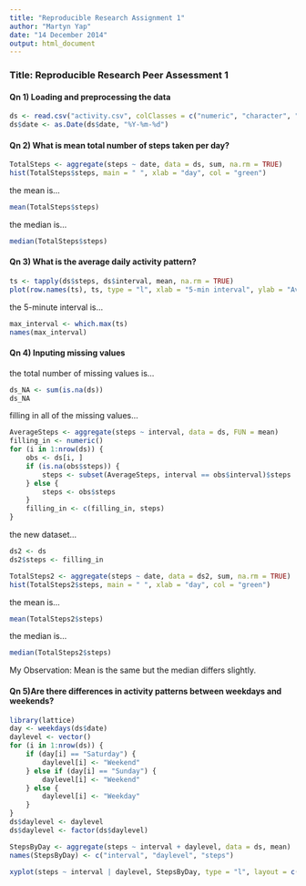 ```yaml
---
title: "Reproducible Research Assignment 1"
author: "Martyn Yap"
date: "14 December 2014"
output: html_document
---
```

### Title: Reproducible Research Peer Assessment 1 

#### Qn 1) Loading and preprocessing the data
```r
ds <- read.csv("activity.csv", colClasses = c("numeric", "character", "numeric"))
ds$date <- as.Date(ds$date, "%Y-%m-%d")
```

#### Qn 2) What is mean total number of steps taken per day?
```r
TotalSteps <- aggregate(steps ~ date, data = ds, sum, na.rm = TRUE)
hist(TotalSteps$steps, main = " ", xlab = "day", col = "green")
```
the mean is...
```r
mean(TotalSteps$steps)
```
the median is...
```r
median(TotalSteps$steps)
```

#### Qn 3) What is the average daily activity pattern?
```r
ts <- tapply(ds$steps, ds$interval, mean, na.rm = TRUE)
plot(row.names(ts), ts, type = "l", xlab = "5-min interval", ylab = "Average across all Days", main = " ", col = "green")
```
the 5-minute interval is...
```r
max_interval <- which.max(ts)
names(max_interval)
```

#### Qn 4) Inputing missing values
the total number of missing values is...
```r
ds_NA <- sum(is.na(ds))
ds_NA
```
filling in all of the missing values...
```r
AverageSteps <- aggregate(steps ~ interval, data = ds, FUN = mean)
filling_in <- numeric()
for (i in 1:nrow(ds)) {
    obs <- ds[i, ]
    if (is.na(obs$steps)) {
        steps <- subset(AverageSteps, interval == obs$interval)$steps
    } else {
        steps <- obs$steps
    }
    filling_in <- c(filling_in, steps)
}
```
the new dataset...
```r
ds2 <- ds
ds2$steps <- filling_in
```
```r
TotalSteps2 <- aggregate(steps ~ date, data = ds2, sum, na.rm = TRUE)
hist(TotalSteps2$steps, main = " ", xlab = "day", col = "green")
```
the mean is...
```r
mean(TotalSteps2$steps)
```
the median is...
```r
median(TotalSteps2$steps)
```
My Observation: Mean is the same but the median differs slightly.

#### Qn 5)Are there differences in activity patterns between weekdays and weekends?
```r
library(lattice)
day <- weekdays(ds$date)
daylevel <- vector()
for (i in 1:nrow(ds)) {
    if (day[i] == "Saturday") {
        daylevel[i] <- "Weekend"
    } else if (day[i] == "Sunday") {
        daylevel[i] <- "Weekend"
    } else {
        daylevel[i] <- "Weekday"
    }
}
ds$daylevel <- daylevel
ds$daylevel <- factor(ds$daylevel)

StepsByDay <- aggregate(steps ~ interval + daylevel, data = ds, mean)
names(StepsByDay) <- c("interval", "daylevel", "steps")

xyplot(steps ~ interval | daylevel, StepsByDay, type = "l", layout = c(1, 2), xlab = "Interval", ylab = "Number of steps")
```